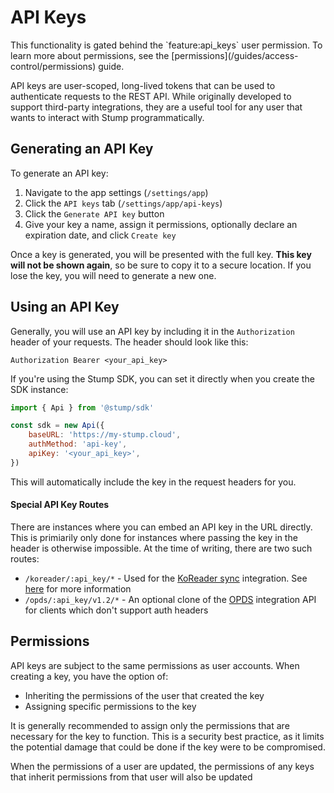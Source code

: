 
# API Keys

<Callout emoji="🔐">
	This functionality is gated behind the `feature:api_keys` user permission. To learn more about
	permissions, see the [permissions](/guides/access-control/permissions) guide.
</Callout>

API keys are user-scoped, long-lived tokens that can be used to authenticate requests to the REST API. While originally developed to support third-party integrations, they are a useful tool for any user that wants to interact with Stump programmatically.

## Generating an API Key

To generate an API key:

1. Navigate to the app settings (`/settings/app`)
2. Click the `API keys` tab (`/settings/app/api-keys`)
3. Click the `Generate API key` button
4. Give your key a name, assign it permissions, optionally declare an expiration date, and click `Create key`

Once a key is generated, you will be presented with the full key. **This key will not be shown again**, so be sure to copy it to a secure location. If you lose the key, you will need to generate a new one.

## Using an API Key

Generally, you will use an API key by including it in the `Authorization` header of your requests. The header should look like this:

```
Authorization Bearer <your_api_key>
```

If you're using the Stump SDK, you can set it directly when you create the SDK instance:

```javascript
import { Api } from '@stump/sdk'

const sdk = new Api({
	baseURL: 'https://my-stump.cloud',
	authMethod: 'api-key',
	apiKey: '<your_api_key>',
})
```

This will automatically include the key in the request headers for you.

#### Special API Key Routes

There are instances where you can embed an API key in the URL directly. This is primiarily only done for instances where passing the key in the header is otherwise impossible. At the time of writing, there are two such routes:

- `/koreader/:api_key/*` - Used for the [KoReader sync](https://koreader.rocks) integration. See [here](/guides/integrations/koreader) for more information
- `/opds/:api_key/v1.2/*` - An optional clone of the [OPDS](/guides/opds) integration API for clients which don't support auth headers

## Permissions

API keys are subject to the same permissions as user accounts. When creating a key, you have the option of:

- Inheriting the permissions of the user that created the key
- Assigning specific permissions to the key

It is generally recommended to assign only the permissions that are necessary for the key to function. This is a security best practice, as it limits the potential damage that could be done if the key were to be compromised.

<Callout emoji="ℹ️" type="info">
	When the permissions of a user are updated, the permissions of any keys that inherit permissions
	from that user will also be updated
</Callout>
